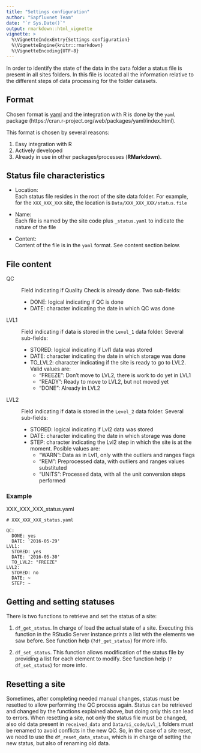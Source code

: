 ```yaml
---
title: "Settings configuration"
author: "Sapfluxnet Team"
date: "`r Sys.Date()`"
output: rmarkdown::html_vignette
vignette: >
  %\VignetteIndexEntry{Settings configuration}
  %\VignetteEngine{knitr::rmarkdown}
  %\VignetteEncoding{UTF-8}
---
```


In order to identify the state of the data in the `Data` folder a status file
is present in all sites folders. In this file is located all the information
relative to the different steps of data processing for the folder datasets.

## Format

Chosen format is [yaml](http://www.yaml.org/) and the integration with R is
done by the `yaml` package (https://cran.r-project.org/web/packages/yaml/index.html).

This format is chosen by several reasons:

  1. Easy integration with R
  1. Actively developed
  1. Already in use in other packages/processes (**RMarkdown**).

## Status file characteristics

  + Location:  
    Each status file resides in the root of the site data folder. For example,
    for the `XXX_XXX_XXX` site, the location is `Data/XXX_XXX_XXX/status.file`
  
  + Name:  
    Each file is named by the site code plus `_status.yaml` to indicate the
    nature of the file
  
  + Content:  
    Content of the file is in the `yaml` format. See content section below.  
    

## File content

QC
  : Field indicating if Quality Check is already done. Two sub-fields:
  
    + DONE: logical indicating if QC is done
    + DATE: character indicating the date in which QC was done

LVL1
  : Field indicating if data is stored in the `Level_1` data folder. Several sub-fields:
  
    + STORED: logical indicating if Lvl1 data was stored
    + DATE: character indicating the date in which storage was done
    + TO_LVL2: character indicating if the site is ready to go to LVL2. Valid
      values are:
        - "FREEZE": Don't move to LVL2, there is work to do yet in LVL1
        - "READY": Ready to move to LVL2, but not moved yet
        - "DONE": Already in LVL2

LVL2
  : Field indicating if data is stored in the `Level_2` data folder. Several sub-fields:
  
    + STORED: logical indicating if Lvl2 data was stored
    + DATE: character indicating the date in which storage was done
    + STEP: character indicating the Lvl2 step in which the site is at the moment.
      Posible values are:
        - "WARN": Data as in Lvl1, only with the outliers and ranges flags
        - "REM": Preprocessed data, with outliers and ranges values substituted
        - "UNITS": Processed data, with all the unit conversion steps performed

### Example

XXX_XXX_XXX_status.yaml

```
# XXX_XXX_XXX_status.yaml

QC:
  DONE: yes
  DATE: '2016-05-29'
LVL1:
  STORED: yes
  DATE: '2016-05-30'
  TO_LVL2: "FREEZE"
LVL2:
  STORED: no
  DATE: ~
  STEP: ~
```

## Getting and setting statuses

There is two functions to retrieve and set the status of a site:

  1. `df_get_status`. In charge of load the actual state of a site. Executing
     this function in the RStudio Server instance prints a list with the
     elements we saw before. See function help (`?df_get_status`) for more
     info.
  
  2. `df_set_status`. This function allows modification of the status file by
     providing a list for each element to modify. See function help
     (`?df_set_status`) for more info.

## Resetting a site

Sometimes, after completing needed manual changes, status must be resetted to
allow performing the QC process again. Status can be retrieved and changed
by the functions explained above, but doing only this can lead to errors.
When resetting a site, not only the status file must be changed, also old data
present in `received_data` and `Data/si_code/Lvl_1` folders must be renamed to
avoid conflicts in the new QC. So, in the case of a site reset, we need to use
the `df_reset_data_status`, which is in charge of setting the new status, but
also of renaming old data.
